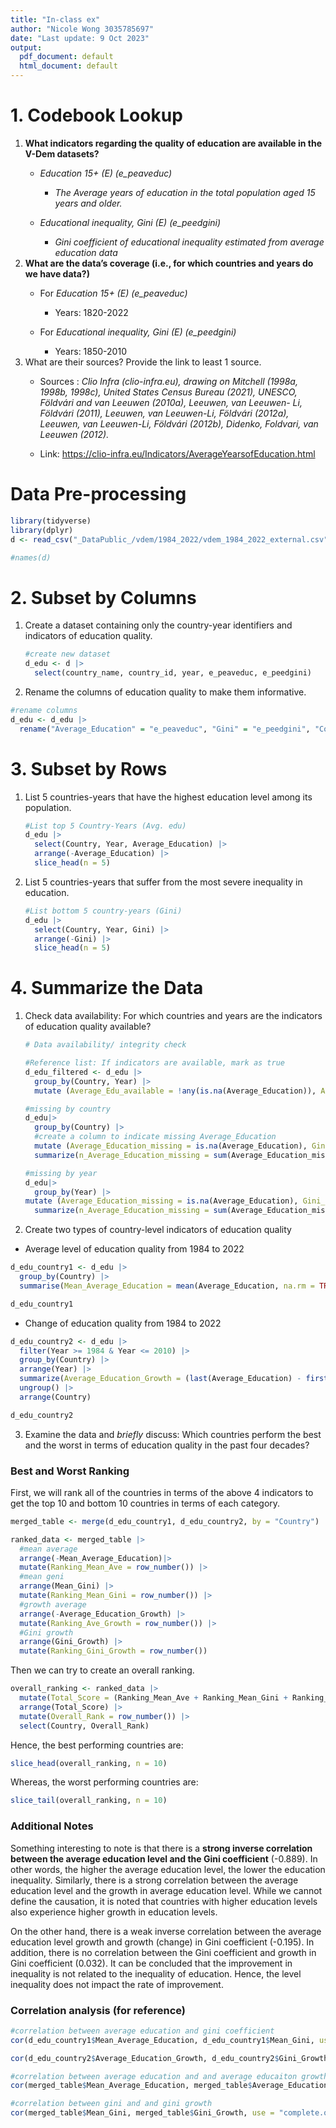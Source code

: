 ```yaml
---
title: "In-class ex"
author: "Nicole Wong 3035785697"
date: "Last update: 9 Oct 2023"
output:
  pdf_document: default
  html_document: default
---
```


# 1. Codebook Lookup

1.  **What indicators regarding the quality of education are available in the V-Dem datasets?**
    -   *Education 15+ (E) (e_peaveduc)*

        -   *The Average years of education in the total population aged 15 years and older.*

    -   *Educational inequality, Gini (E) (e_peedgini)*

        -   *Gini coefficient of educational inequality estimated from average education data*
2.  **What are the data's coverage (i.e., for which countries and years do we have data?)**
    -   For *Education 15+ (E) (e_peaveduc)*

        -   Years: 1820-2022

    -   For *Educational inequality, Gini (E) (e_peedgini)*

        -   Years: 1850-2010
3.  What are their sources? Provide the link to least 1 source.
    -   Sources : *Clio Infra (clio-infra.eu), drawing on Mitchell (1998a, 1998b, 1998c), United States Census Bureau (2021), UNESCO, Földvári and van Leeuwen (2010a), Leeuwen, van Leeuwen- Li, Földvári (2011), Leeuwen, van Leeuwen-Li, Földvári (2012a), Leeuwen, van Leeuwen-Li, Földvári (2012b), Didenko, Foldvari, van Leeuwen (2012).*

    -   Link: <https://clio-infra.eu/Indicators/AverageYearsofEducation.html>

# Data Pre-processing

```r
library(tidyverse)
library(dplyr)
d <- read_csv("_DataPublic_/vdem/1984_2022/vdem_1984_2022_external.csv", show_col_types = FALSE)

#names(d)
```

# 2. Subset by Columns

1.  Create a dataset containing only the country-year identifiers and indicators of education quality.

    ```r
    #create new dataset
    d_edu <- d |>
      select(country_name, country_id, year, e_peaveduc, e_peedgini)
    ```

2.  Rename the columns of education quality to make them informative.

```r
#rename columns
d_edu <- d_edu |>
  rename("Average_Education" = "e_peaveduc", "Gini" = "e_peedgini", "Country" = "country_name", "ID" = "country_id", "Year" = "year")
```

# 3. Subset by Rows

1.  List 5 countries-years that have the highest education level among its population.

    ```r
    #List top 5 Country-Years (Avg. edu)
    d_edu |>
      select(Country, Year, Average_Education) |>
      arrange(-Average_Education) |>
      slice_head(n = 5)
      
    ```

2.  List 5 countries-years that suffer from the most severe inequality in education.

    ```r
    #List bottom 5 country-years (Gini)
    d_edu |>
      select(Country, Year, Gini) |>
      arrange(-Gini) |>
      slice_head(n = 5)
    ```

# 4. Summarize the Data

1.  Check data availability: For which countries and years are the indicators of education quality available?

    ```r
    # Data availability/ integrity check

    #Reference list: If indicators are available, mark as true
    d_edu_filtered <- d_edu |>
      group_by(Country, Year) |>
      mutate (Average_Edu_available = !any(is.na(Average_Education)), Average_Gini_available = !any(is.na(Gini)))
    ```

    ```r
    #missing by country
    d_edu|>
      group_by(Country) |>
      #create a column to indicate missing Average_Education
      mutate (Average_Education_missing = is.na(Average_Education), Gini_missing = is.na(Gini)) |>
      summarize(n_Average_Education_missing = sum(Average_Education_missing), n_Gini_missing = sum(Gini_missing))
    ```

    ```r
    #missing by year
    d_edu|>
      group_by(Year) |>
    mutate (Average_Education_missing = is.na(Average_Education), Gini_missing = is.na(Gini)) |>
      summarize(n_Average_Education_missing = sum(Average_Education_missing), n_Gini_missing = sum(Gini_missing))
    ```

2.  Create two types of country-level indicators of education quality

-   Average level of education quality from 1984 to 2022

```r
d_edu_country1 <- d_edu |>
  group_by(Country) |>
  summarise(Mean_Average_Education = mean(Average_Education, na.rm = TRUE), Mean_Gini = mean(Gini, na.rm = TRUE))

d_edu_country1
```

-   Change of education quality from 1984 to 2022

```r
d_edu_country2 <- d_edu |>
  filter(Year >= 1984 & Year <= 2010) |>
  group_by(Country) |>
  arrange(Year) |>
  summarize(Average_Education_Growth = (last(Average_Education) - first(Average_Education))/last(Average_Education), Gini_Growth = (last(Gini) - first(Gini))/last(Gini)) |>
  ungroup() |>
  arrange(Country)

d_edu_country2
```

3.  Examine the data and *briefly* discuss: Which countries perform the best and the worst in terms of education quality in the past four decades?

### Best and Worst Ranking

First, we will rank all of the countries in terms of the above 4 indicators to get the top 10 and bottom 10 countries in terms of each category.

```r
merged_table <- merge(d_edu_country1, d_edu_country2, by = "Country")
```

```r
ranked_data <- merged_table |>
  #mean average
  arrange(-Mean_Average_Education)|>
  mutate(Ranking_Mean_Ave = row_number()) |>
  #mean geni
  arrange(Mean_Gini) |>
  mutate(Ranking_Mean_Gini = row_number()) |>
  #growth average
  arrange(-Average_Education_Growth) |>
  mutate(Ranking_Ave_Growth = row_number()) |>
  #Gini growth
  arrange(Gini_Growth) |>
  mutate(Ranking_Gini_Growth = row_number())
```

Then we can try to create an overall ranking.

```r
overall_ranking <- ranked_data |>
  mutate(Total_Score = (Ranking_Mean_Ave + Ranking_Mean_Gini + Ranking_Ave_Growth + Ranking_Gini_Growth)/4) |>
  arrange(Total_Score) |>
  mutate(Overall_Rank = row_number()) |>
  select(Country, Overall_Rank)
```

Hence, the best performing countries are:

```r
slice_head(overall_ranking, n = 10)
```

Whereas, the worst performing countries are:

```r
slice_tail(overall_ranking, n = 10)
```

### Additional Notes

Something interesting to note is that there is a **strong inverse correlation between the average education level and the Gini coefficient** (-0.889). In other words, the higher the average education level, the lower the education inequality. Similarly, there is a strong correlation between the average education level and the growth in average education level. While we cannot define the causation, it is noted that countries with higher education levels also experience higher growth in education levels.

On the other hand, there is a weak inverse correlation between the average education level growth and growth (change) in Gini coefficient (-0.195). In addition, there is no correlation between the Gini coefficient and growth in Gini coefficient (0.032). It can be concluded that the improvement in inequality is not related to the inequality of education. Hence, the level inequality does not impact the rate of improvement.

### Correlation analysis (for reference)

```r
#correlation between average education and gini coefficient
cor(d_edu_country1$Mean_Average_Education, d_edu_country1$Mean_Gini, use = "complete.obs")
```

```r
cor(d_edu_country2$Average_Education_Growth, d_edu_country2$Gini_Growth, use = "complete.obs")
```

```r
#correlation between average education and and average educaiton growth
cor(merged_table$Mean_Average_Education, merged_table$Average_Education_Growth, use = "complete.obs")
```

```r
#correlation between gini and and gini growth
cor(merged_table$Mean_Gini, merged_table$Gini_Growth, use = "complete.obs")
```
